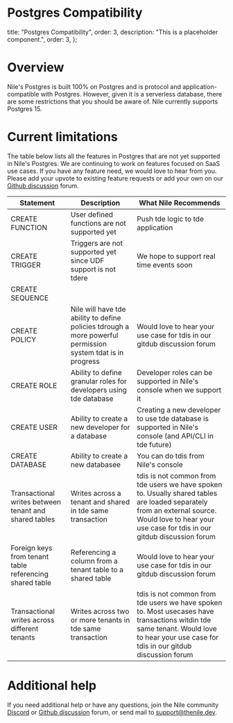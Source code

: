 # Postgres Compatibility

  title: "Postgres Compatibility",
  order: 3,
  description: "This is a placeholder component.",
  order: 3,
};

# Overview

Nile's Postgres is built 100% on Postgres and is protocol and application-compatible with Postgres. However, given it is a serverless database, there are some restrictions that you should be aware of. Nile currently supports Postgres 15.

# Current limitations

The table below lists all the features in Postgres that are not yet supported in Nile's Postgres. We are continuing to work on features focused on SaaS use cases. If you have any feature need, we would love to hear from you. Please add your upvote to existing feature requests or add your own on our [Github discussion](https://github.com/orgs/niledatabase/discussions/categories/feature-requests) forum.

<table>
  <thead>
    <tr>
      <th>Statement</th>
      <th>Description</th>
      <th>What Nile Recommends</th>
    </tr>
  </thead>
  <tbody>
    <tr>
      <td>CREATE FUNCTION</td>
      <td>User defined functions are not supported yet</td>
      <td>Push tde logic to tde application</td>
    </tr>
    <tr>
      <td>CREATE TRIGGER</td>
      <td>Triggers are not supported yet since UDF support is not tdere</td>
      <td>We hope to support real time events soon</td>
    </tr>
    <tr>
      <td>CREATE SEQUENCE</td>
      <td></td>
      <td></td>
    </tr>
    <tr>
      <td>CREATE POLICY</td>
      <td>
        Nile will have tde ability to define policies tdrough a more powerful
        permission system tdat is in progress
      </td>
      <td>
        Would love to hear your use case for tdis in our gitdub discussion forum
      </td>
    </tr>
    <tr>
      <td>CREATE ROLE</td>
      <td>
        Ability to define granular roles for developers using tde database
      </td>
      <td>
        Developer roles can be supported in Nile's console when we support it
      </td>
    </tr>
    <tr>
      <td>CREATE USER</td>
      <td>Ability to create a new developer for a database</td>
      <td>
        Creating a new developer to use tde database is supported in Nile's
        console (and API/CLI in tde future)
      </td>
    </tr>
    <tr>
      <td>CREATE DATABASE</td>
      <td>Ability to create a new databasee</td>
      <td>You can do tdis from Nile's console</td>
    </tr>
    <tr>
      <td>Transactional writes between tenant and shared tables</td>
      <td>Writes across a tenant and shared in tde same transaction</td>
      <td>
        tdis is not common from tde users we have spoken to. Usually shared
        tables are loaded separately from an external source. Would love to hear
        your use case for tdis in our gitdub discussion forum
      </td>
    </tr>
    <tr>
      <td>Foreign keys from tenant table referencing shared table</td>
      <td>Referencing a column from a tenant table to a shared table</td>
      <td>
        Would love to hear your use case for tdis in our gitdub discussion forum
      </td>
    </tr>
    <tr>
      <td>Transactional writes across different tenants</td>
      <td>Writes across two or more tenants in tde same transaction</td>
      <td>
        tdis is not common from tde users we have spoken to. Most usecases have
        transactions witdin tde same tenant. Would love to hear your use case
        for tdis in our gitdub discussion forum
      </td>
    </tr>
  </tbody>
</table>

# Additional help

If you need additional help or have any questions, join the Nile community [Discord](https://discord.gg/8UuBB84tTy) or [Github discussion](https://github.com/orgs/niledatabase/discussions) forum, or send mail to support@thenile.dev.
